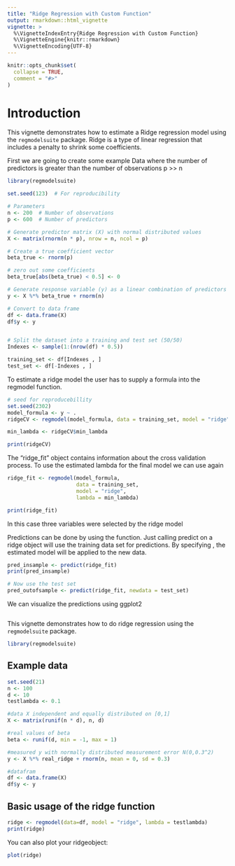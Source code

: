 ```yaml
---
title: "Ridge Regression with Custom Function"
output: rmarkdown::html_vignette
vignette: >
  %\VignetteIndexEntry{Ridge Regression with Custom Function}
  %\VignetteEngine{knitr::rmarkdown}
  %\VignetteEncoding{UTF-8}
---
```


```r
knitr::opts_chunk$set(
  collapse = TRUE,
  comment = "#>"
)
```

# Introduction

This vignette demonstrates how to estimate a Ridge regression model using the `regmodelsuite` package. Ridge is a type of linear regression that includes a penalty to shrink some coefficients.

First we are going to create some example Data where the number of predictors
is greater than the number of observations p >> n

```r
library(regmodelsuite)

set.seed(123)  # For reproducibility

# Parameters
n <- 200  # Number of observations
p <- 600  # Number of predictors

# Generate predictor matrix (X) with normal distributed values
X <- matrix(rnorm(n * p), nrow = n, ncol = p)

# Create a true coefficient vector
beta_true <- rnorm(p)

# zero out some coefficients
beta_true[abs(beta_true) < 0.5] <- 0

# Generate response variable (y) as a linear combination of predictors + noise
y <- X %*% beta_true + rnorm(n)

# Convert to data frame
df <- data.frame(X)
df$y <- y


# Split the dataset into a training and test set (50/50)
Indexes <- sample(1:(nrow(df) * 0.5))

training_set <- df[Indexes , ]
test_set <- df[-Indexes , ]
```
To estimate a ridge model the user has to supply a formula into the regmodel
function.


```r
# seed for reproducebillity
set.seed(2302)
model_formula <- y ~ .
ridgeCV <- regmodel(model_formula, data = training_set, model = "ridge", cv = T)

min_lambda <- ridgeCV$min_lambda

print(ridgeCV)


```
The "ridge_fit" object contains information about the cross validation process. To use the estimated lambda for the final model we can use \code{regmodel} again

```r
ridge_fit <- regmodel(model_formula,
                      data = training_set,
                      model = "ridge",
                      lambda = min_lambda)

print(ridge_fit)
```
In this case three variables were selected by the ridge model

Predictions can be done by using the \code{predict()} function.
Just calling predict on a ridge object will use the training data set for 
predictions. By specifying \code{newdata}, the estimated model will be applied to 
the new data.

```r
pred_insample <- predict(ridge_fit)
print(pred_insample)

# Now use the test set
pred_outofsample <- predict(ridge_fit, newdata = test_set)
```

We can visualize the predictions using ggplot2
```r

```

This vignette demonstrates how to do ridge regression using the `regmodelsuite` package.

```r
library(regmodelsuite)
```

## Example data

```r
set.seed(21)
n <- 100
d <- 10
testlambda <- 0.1

#data X independent and equally distributed on [0,1]
X <- matrix(runif(n * d), n, d)

#real values of beta
beta <- runif(d, min = -1, max = 1) 

#measured y with normally distributed measurement error N(0,0.3^2)
y <- X %*% real_ridge + rnorm(n, mean = 0, sd = 0.3)

#datafram
df <- data.frame(X)
df$y <- y
```

## Basic usage of the ridge function

```r
ridge <- regmodel(data=df, model = "ridge", lambda = testlambda)
print(ridge)
```

You can also plot your ridgeobject:

```r
plot(ridge)
```

